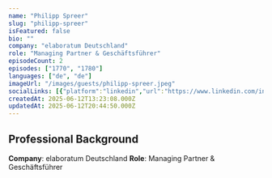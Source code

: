 ```yaml
---
name: "Philipp Spreer"
slug: "philipp-spreer"
isFeatured: false
bio: ""
company: "elaboratum Deutschland"
role: "Managing Partner & Geschäftsführer"
episodeCount: 2
episodes: ["1770", "1780"]
languages: ["de", "de"]
imageUrl: "/images/guests/philipp-spreer.jpeg"
socialLinks: [{"platform":"linkedin","url":"https://www.linkedin.com/in/spreer"}]
createdAt: 2025-06-12T13:23:08.000Z
updatedAt: 2025-06-12T20:44:50.000Z
---
```


## Professional Background

**Company**: elaboratum Deutschland
**Role**: Managing Partner & Geschäftsführer
